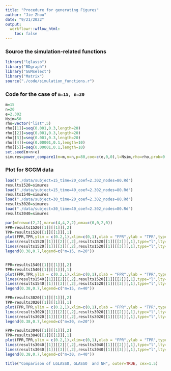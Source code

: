 ```yaml
---
title: "Procedure for generating Figures"
author: "Jie Zhou"
date: "9/21/2022"
output:  
  workflowr::wflow_html:
    toc: false
---
```






### Source the simulation-related functions


```r
library("lglasso")                                                        
library("BDgraph")
library("GGMselect")
library("Matrix")
source("./code/simulation_functions.r")
```



### Code for the case of `m=15, n=20` 

```r
m=15
n=20
e=2.302
Nsim=50
rho=vector("list",5)
rho[[1]]=seq(0.001,0.3,length=20)
rho[[2]]=seq(0.001,0.3,length=20)
rho[[3]]=seq(0.001,0.3,length=20)
rho[[4]]=seq(0.00001,0.1,length=10)
rho[[5]]=seq(0.00001,0.1,length=10)
set.seed(m+n+e)
simures=power_compare1(m=m,n=n,p=80,coe=c(e,0,0),l=Nsim,rho=rho,prob=0.01,heter=F,community2=F)
```




### Plot for SGGM data

```r
load("./data/subject=15_time=20_coef=2.302_nodes=80.Rd")
results1520=simures
load("./data/subject=15_time=40_coef=2.302_nodes=80.Rd")
results1540=simures
load("./data/subject=30_time=20_coef=2.302_nodes=80.Rd")
results3020=simures
load("./data/subject=30_time=40_coef=2.302_nodes=80.Rd")
results3040=simures

par(mfrow=c(2,2),mar=c(4,4,2,2),oma=c(0,0,2,0))
FPR=results1520[[1]][[1]][,2]
TPR=results1520[[1]][[1]][,1]
plot(FPR,TPR,ylim = c(0.2,1),xlim=c(0,1),xlab = "FPR",ylab = "TPR",type="l")
lines(results1520[[1]][[2]][,2],results1520[[1]][[2]][,1],type="l",lty=2)
lines(results1520[[1]][[3]][,2],results1520[[1]][[3]][,1],type="l",lty=3)
legend(0.38,0.7,legend=c("m=15, n=20"))


FPR=results1540[[1]][[1]][,2]
TPR=results1540[[1]][[1]][,1]
plot(FPR,TPR,ylim = c(0.2,1),xlim=c(0,1),xlab = "FPR",ylab = "TPR",type="l")
lines(results1540[[1]][[2]][,2],results1520[[1]][[2]][,1],type="l",lty=2)
lines(results1540[[1]][[3]][,2],results1520[[1]][[3]][,1],type="l",lty=3)
legend(0.38,0.7,legend=c("m=15, n=40"))

FPR=results3020[[1]][[1]][,2]
TPR=results3020[[1]][[1]][,1]
plot(FPR,TPR,ylim = c(0.2,1),xlim=c(0,1),xlab = "FPR",ylab = "TPR",type="l")
lines(results3020[[1]][[2]][,2],results3020[[1]][[2]][,1],type="l",lty=2)
lines(results3020[[1]][[3]][,2],results3020[[1]][[3]][,1],type="l",lty=3)
legend(0.38,0.7,legend=c("m=30, n=20"))

FPR=results3040[[1]][[1]][,2]
TPR=results3040[[1]][[1]][,1]
plot(FPR,TPR,ylim = c(0.2,1),xlim=c(0,1),xlab = "FPR",ylab = "TPR",type="l")
lines(results3040[[1]][[2]][,2],results3040[[1]][[2]][,1],type="l",lty=2)
lines(results3040[[1]][[3]][,2],results3040[[1]][[3]][,1],type="l",lty=3)
legend(0.38,0.7,legend=c("m=30, n=40"))

title("Comparison of LGLASSO, GLASSO  and NH", outer=TRUE, cex=1.5)
```








